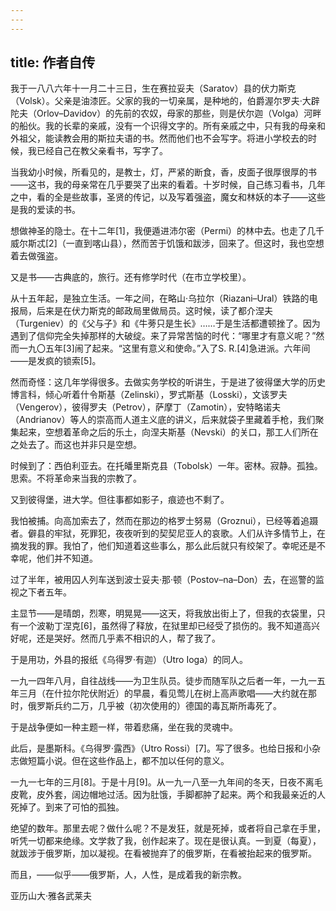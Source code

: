 ```yaml
---
---
---
```

title: 作者自传
---



我于一八八六年十一月二十三日，生在赛拉妥夫（Saratov）县的伏力斯克（Volsk）。父亲是油漆匠。父家的我的一切亲属，是种地的，伯爵渥尔罗夫·大辟陀夫（Orlov–Davidov）的先前的农奴，母家的那些，则是伏尔迦（Volga）河畔的船伙。我的长辈的亲戚，没有一个识得文字的。所有亲戚之中，只有我的母亲和外祖父，能读教会用的斯拉夫语的书。然而他们也不会写字。将进小学校去的时候，我已经自己在教父亲看书，写字了。

当我幼小时候，所看见的，是教士，灯，严紧的断食，香，皮面子很厚很厚的书——这书，我的母亲常在几乎要哭了出来的看着。十岁时候，自己练习看书，几年之中，看的全是些故事，圣贤的传记，以及写着强盗，魔女和林妖的本子——这些是我的爱读的书。

想做神圣的隐士。在十二年[1]，我便遁进沛尔密（Permi）的林中去。也走了几千威尔斯忒[2]（一直到喀山县），然而苦于饥饿和跋涉，回来了。但这时，我也空想着去做强盗。

又是书——古典底的，旅行。还有修学时代（在市立学校里）。

从十五年起，是独立生活。一年之间，在略山·乌拉尔（Riazani–Ural）铁路的电报局，后来是在伏力斯克的邮政局里做局员。这时候，读了都介涅夫（Turgeniev）的《父与子》和《牛蒡只是生长》……于是生活都遭顿挫了。因为遇到了信仰完全失掉那样的大破绽。来了异常苦恼的时代：“哪里才有意义呢？”然而一九〇五年[3]闹了起来。“这里有意义和使命。”入了S. R.[4]急进派。六年间——是发疯的锁索[5]。

然而奇怪：这几年学得很多。去做实务学校的听讲生，于是进了彼得堡大学的历史博言科，倾心听着什令斯基（Zelinski），罗式斯基（Losski），文该罗夫（Vengerov），彼得罗夫（Petrov），萨摩丁（Zamotin），安特略诺夫（Andrianov）等人的崇高而人道主义底的讲义，后来就袋子里藏着手枪，我们聚集起来，空想着革命之后的乐土，向涅夫斯基（Nevski）的关口，那工人们所在之处去了。而这也并非只是空想。

时候到了：西伯利亚去。在托皤里斯克县（Tobolsk）一年。密林。寂静。孤独。思索。不将革命来当我的宗教了。

又到彼得堡，进大学。但往事都如影子，痕迹也不剩了。

我怕被捕。向高加索去了，然而在那边的格罗士努易（Groznui），已经等着追蹑者。僻县的牢狱，死罪犯，夜夜听到的契契尼亚人的哀歌。人们从许多情节上，在摘发我的罪。我怕了，他们知道着这些事么，那么此后就只有绞架了。幸呢还是不幸呢，他们并不知道。

过了半年，被用囚人列车送到波士妥夫·那·顿（Postov–na–Don）去，在巡警的监视之下者五年。

主显节——是晴朗，烈寒，明晃晃——这天，将我放出街上了，但我的衣袋里，只有一个波勒丁涅克[6]，虽然得了释放，在狱里却已经受了损伤的。我不知道高兴好呢，还是哭好。然而几乎素不相识的人，帮了我了。

于是用功，外县的报纸《乌得罗·有迦）（Utro Ioga）的同人。

一九一四年八月，自往战线——为卫生队员。徒步而随军队之后者一年，一九一五年三月（在什拉尔陀伏附近）的早晨，看见莺儿在树上高声歌唱——大约就在那时，俄罗斯兵约二万，几乎被（初次使用的）德国的毒瓦斯所毒死了。

于是战争便如一种主题一样，带着悲痛，坐在我的灵魂中。

此后，是墨斯科。《乌得罗·露西》（Utro Rossi）[7]。写了很多。也给日报和小杂志做短篇小说。但在这些作品上，都不加以任何的意义。

一九一七年的三月[8]。于是十月[9]。从一九一八至一九年间的冬天，日夜不离毛皮靴，皮外套，阔边帽地过活。因为肚饿，手脚都肿了起来。两个和我最亲近的人死掉了。到来了可怕的孤独。

绝望的数年。那里去呢？做什么呢？不是发狂，就是死掉，或者将自己拿在手里，听凭一切都来绝缘。文学救了我，创作起来了。现在是很认真。一到夏（每夏），就跋涉于俄罗斯，加以凝视。在看被抛弃了的俄罗斯，在看被抬起来的俄罗斯。

而且，——似乎——俄罗斯，人，人性，是成着我的新宗教。

亚历山大·雅各武莱夫